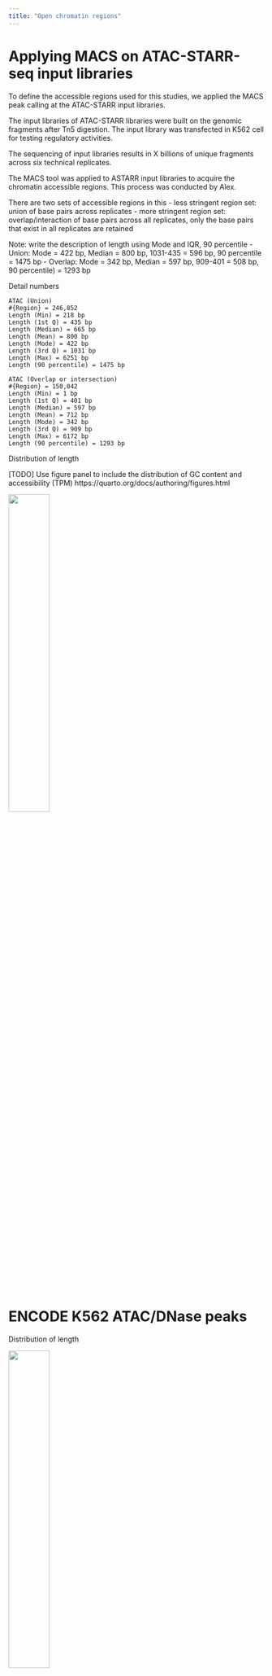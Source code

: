 ```yaml
---
title: "Open chromatin regions"
---
```


# Applying MACS on ATAC-STARR-seq input libraries

To define the accessible regions used for this studies, we applied the MACS peak calling at the ATAC-STARR input libraries.

The input libraries of ATAC-STARR libraries were built on the genomic fragments after Tn5 digestion. The input library was transfected in K562 cell for testing regulatory activities. 

The sequencing of input libraries results in X billions of unique fragments across six technical replicates.

The MACS tool was applied to ASTARR input libraries to acquire the chromatin accessible regions. This process was conducted by Alex.

There are two sets of accessible regions in this 
- less stringent region set: union of base pairs across replicates
- more stringent region set: overlap/interaction of base pairs across all replicates, only the base pairs that exist in all replicates are retained

Note: write the description of length using Mode and IQR, 90 percentile
- Union: Mode = 422 bp, Median = 800 bp, 1031-435 = 596 bp, 90 percentile = 1475 bp
- Overlap: Mode = 342 bp, Median = 597 bp, 909-401 = 508 bp, 90 percentile) = 1293 bp

Detail numbers
```
ATAC (Union)
#{Region} = 246,852
Length (Min) = 218 bp
Length (1st Q) = 435 bp
Length (Median) = 665 bp
Length (Mean) = 800 bp
Length (Mode) = 422 bp
Length (3rd Q) = 1031 bp
Length (Max) = 6251 bp
Length (90 percentile) = 1475 bp

ATAC (Overlap or intersection)
#{Region} = 150,042
Length (Min) = 1 bp
Length (1st Q) = 401 bp
Length (Median) = 597 bp
Length (Mean) = 712 bp
Length (Mode) = 342 bp
Length (3rd Q) = 909 bp
Length (Max) = 6172 bp
Length (90 percentile) = 1293 bp
```

Distribution of length

[TODO] Use figure panel to include the distribution of GC content and accessibility (TPM)
https://quarto.org/docs/authoring/figures.html

![](/figure/05_prepare_region/fig.region.fcc_astarr_macs_input.distribution.region_length.below3k.png){ width=40% }


# ENCODE K562 ATAC/DNase peaks

Distribution of length

![](/figure/05_prepare_region/fig.region.encode_ocr.distribution.region_length.png){ width=40% }

# Comparison: Chromosome distribution plots of accessible regions

![](/figure/05_prepare_region/fig.region.compare_ocr.distribution.chromosome.png){ width=40% }



